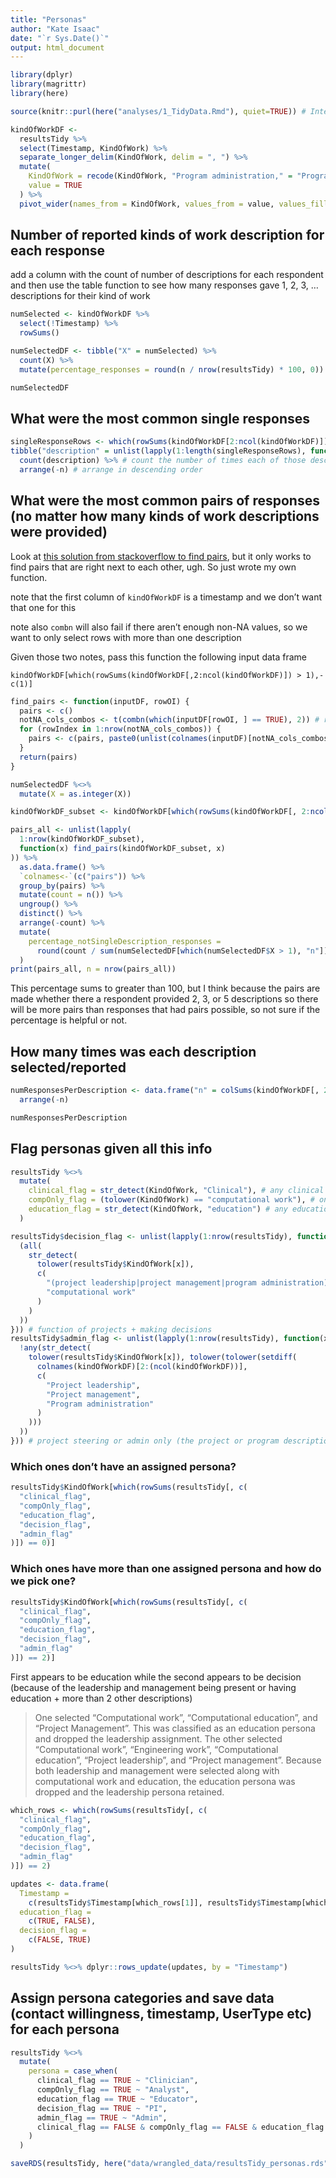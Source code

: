 ```yaml
---
title: "Personas"
author: "Kate Isaac"
date: "`r Sys.Date()`"
output: html_document
---
```


```r
library(dplyr)
library(magrittr)
library(here)
```

```r
source(knitr::purl(here("analyses/1_TidyData.Rmd"), quiet=TRUE)) # Intended for interactive analysis
```

```r
kindOfWorkDF <-
  resultsTidy %>%
  select(Timestamp, KindOfWork) %>%
  separate_longer_delim(KindOfWork, delim = ", ") %>%
  mutate(
    KindOfWork = recode(KindOfWork, "Program administration," = "Program administration", "computational education" = "Computational education"),
    value = TRUE
  ) %>%
  pivot_wider(names_from = KindOfWork, values_from = value, values_fill = FALSE)
```

## Number of reported kinds of work description for each response

add a column with the count of number of descriptions for each respondent and then use the table function to see how many responses gave 1, 2, 3, ... descriptions for their kind of work

```r
numSelected <- kindOfWorkDF %>%
  select(!Timestamp) %>%
  rowSums()

numSelectedDF <- tibble("X" = numSelected) %>%
  count(X) %>%
  mutate(percentage_responses = round(n / nrow(resultsTidy) * 100, 0))

numSelectedDF
```

## What were the most common single responses

```r
singleResponseRows <- which(rowSums(kindOfWorkDF[2:ncol(kindOfWorkDF)]) == 1) # these rows are responses where they only provided one description
tibble("description" = unlist(lapply(1:length(singleResponseRows), function(x) colnames(kindOfWorkDF)[which(kindOfWorkDF[singleResponseRows[x], ] == TRUE)]))) %>% # for those rows, find the corresponding columns that are true and add the column names to a vector
  count(description) %>% # count the number of times each of those descriptions is there
  arrange(-n) # arrange in descending order
```

## What were the most common pairs of responses (no matter how many kinds of work descriptions were provided)

Look at [this solution from stackoverflow to find pairs](https://stackoverflow.com/a/62374554), but it only works to find pairs that are right next to each other, ugh. So just wrote my own function.

note that the first column of `kindOfWorkDF` is a timestamp and we don't want that one for this

note also `combn` will also fail if there aren't enough non-NA values, so we want to only select rows with more than one description

Given those two notes, pass this function the following input data frame

`kindOfWorkDF[which(rowSums(kindOfWorkDF[,2:ncol(kindOfWorkDF)]) > 1),-c(1)]`

```r
find_pairs <- function(inputDF, rowOI) {
  pairs <- c()
  notNA_cols_combos <- t(combn(which(inputDF[rowOI, ] == TRUE), 2)) # rows will be indices for each pair
  for (rowIndex in 1:nrow(notNA_cols_combos)) {
    pairs <- c(pairs, paste0(unlist(colnames(inputDF)[notNA_cols_combos[rowIndex, ]]), collapse = "-"))
  }
  return(pairs)
}
```

```r
numSelectedDF %<>%
  mutate(X = as.integer(X))

kindOfWorkDF_subset <- kindOfWorkDF[which(rowSums(kindOfWorkDF[, 2:ncol(kindOfWorkDF)]) > 1), -c(1)]

pairs_all <- unlist(lapply(
  1:nrow(kindOfWorkDF_subset),
  function(x) find_pairs(kindOfWorkDF_subset, x)
)) %>%
  as.data.frame() %>%
  `colnames<-`(c("pairs")) %>%
  group_by(pairs) %>%
  mutate(count = n()) %>%
  ungroup() %>%
  distinct() %>%
  arrange(-count) %>%
  mutate(
    percentage_notSingleDescription_responses =
      round(count / sum(numSelectedDF[which(numSelectedDF$X > 1), "n"]) * 100, 0)
  )
print(pairs_all, n = nrow(pairs_all))
```

This percentage sums to greater than 100, but I think because the pairs are made whether there a respondent provided 2, 3, or 5 descriptions so there will be more pairs than responses that had pairs possible, so not sure if the percentage is helpful or not.

## How many times was each description selected/reported

```r
numResponsesPerDescription <- data.frame("n" = colSums(kindOfWorkDF[, 2:ncol(kindOfWorkDF)])) %>%
  arrange(-n)

numResponsesPerDescription
```

## Flag personas given all this info

```r
resultsTidy %<>%
  mutate(
    clinical_flag = str_detect(KindOfWork, "Clinical"), # any clinical
    compOnly_flag = (tolower(KindOfWork) == "computational work"), # only computational
    education_flag = str_detect(KindOfWork, "education") # any education
  )

resultsTidy$decision_flag <- unlist(lapply(1:nrow(resultsTidy), function(x) {
  (all(
    str_detect(
      tolower(resultsTidy$KindOfWork[x]),
      c(
        "(project leadership|project management|program administration)",
        "computational work"
      )
    )
  ))
})) # function of projects + making decisions
resultsTidy$admin_flag <- unlist(lapply(1:nrow(resultsTidy), function(x) {
  !any(str_detect(
    tolower(resultsTidy$KindOfWork[x]), tolower(tolower(setdiff(
      colnames(kindOfWorkDF)[2:(ncol(kindOfWorkDF))],
      c(
        "Project leadership",
        "Project management",
        "Program administration"
      )
    )))
  ))
})) # project steering or admin only (the project or program descriptions only)
```

### Which ones don't have an assigned persona?

```r
resultsTidy$KindOfWork[which(rowSums(resultsTidy[, c(
  "clinical_flag",
  "compOnly_flag",
  "education_flag",
  "decision_flag",
  "admin_flag"
)]) == 0)]
```

### Which ones have more than one assigned persona and how do we pick one?

```r
resultsTidy$KindOfWork[which(rowSums(resultsTidy[, c(
  "clinical_flag",
  "compOnly_flag",
  "education_flag",
  "decision_flag",
  "admin_flag"
)]) == 2)]
```

First appears to be education while the second appears to be decision (because of the leadership and management being present or having education + more than 2 other descriptions)

>One selected “Computational work”, “Computational education”, and “Project Management”. This was classified as an education persona and dropped the leadership assignment. The other selected “Computational work”, “Engineering work”, “Computational education”, “Project leadership”, and “Project management”. Because both leadership and management were selected along with computational work and education, the education persona was dropped and the leadership persona retained.

```r
which_rows <- which(rowSums(resultsTidy[, c(
  "clinical_flag",
  "compOnly_flag",
  "education_flag",
  "decision_flag",
  "admin_flag"
)]) == 2)

updates <- data.frame(
  Timestamp =
    c(resultsTidy$Timestamp[which_rows[1]], resultsTidy$Timestamp[which_rows[2]]),
  education_flag =
    c(TRUE, FALSE),
  decision_flag =
    c(FALSE, TRUE)
)

resultsTidy %<>% dplyr::rows_update(updates, by = "Timestamp")
```

## Assign persona categories and save data (contact willingness, timestamp, UserType etc) for each persona

```r
resultsTidy %<>%
  mutate(
    persona = case_when(
      clinical_flag == TRUE ~ "Clinician",
      compOnly_flag == TRUE ~ "Analyst",
      education_flag == TRUE ~ "Educator",
      decision_flag == TRUE ~ "PI",
      admin_flag == TRUE ~ "Admin",
      clinical_flag == FALSE & compOnly_flag == FALSE & education_flag == FALSE & decision_flag == FALSE & admin_flag == FALSE ~ "None assigned"
    )
  )
```

```r
saveRDS(resultsTidy, here("data/wrangled_data/resultsTidy_personas.rds"))
```
